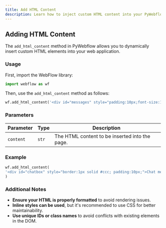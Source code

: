 ```yaml
---
title: Add HTML Content
description: Learn how to inject custom HTML content into your PyWebflow application.
---
```



<Steps>

## Adding HTML Content

The `add_html_content` method in PyWebflow allows you to dynamically insert custom HTML elements into your web application.

### **Usage**

First, import the WebFlow library:

```python
import webflow as wf
```

Then, use the `add_html_content` method as follows:

```python
wf.add_html_content('<div id="messages" style="padding:10px;font-size:16px;"></div>')
```

### **Parameters**

| Parameter | Type  | Description                                    |
| --------- | ----- | ---------------------------------------------- |
| `content` | `str` | The HTML content to be inserted into the page. |

### **Example**

```python
wf.add_html_content(
'<div id="chatbox" style="border:1px solid #ccc; padding:10px;">Chat messages will appear here.</div>'
)
```

### **Additional Notes**

- **Ensure your HTML is properly formatted** to avoid rendering issues.
- **Inline styles can be used**, but it's recommended to use CSS for better maintainability.
- **Use unique IDs or class names** to avoid conflicts with existing elements in the DOM.

</Steps>
